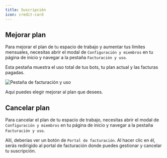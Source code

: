 ```yaml
---
title: Suscripción
icon: credit-card
---
```


## Mejorar plan

Para mejorar el plan de tu espacio de trabajo y aumentar tus límites mensuales, necesitas abrir el modal de `Configuración y miembros` en tu página de inicio y navegar a la pestaña `Facturación y uso`.

Esta pestaña muestra el uso total de tus bots, tu plan actual y las facturas pagadas.

<Frame>
  <img
    src="/images/workspace/billing.jpeg"
    alt="Pestaña de facturación y uso"
  />
</Frame>

Aquí puedes elegir mejorar al plan que desees.

## Cancelar plan

Para cancelar el plan de tu espacio de trabajo, necesitas abrir el modal de `Configuración y miembros` en tu página de inicio y navegar a la pestaña `Facturación y uso`.

Allí, deberías ver un botón de `Portal de facturación`. Al hacer clic en él, serás redirigido al portal de facturación donde puedes gestionar y cancelar tu suscripción.
